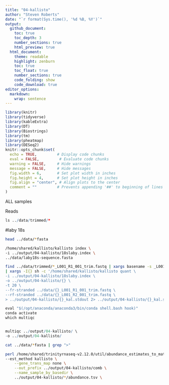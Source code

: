 ```yaml
---
title: "04-kallisto"
author: "Steven Roberts"
date: "`r format(Sys.time(), '%d %B, %Y')`"  
output: 
  github_document:
    toc: true
    toc_depth: 3
    number_sections: true
    html_preview: true
  html_document:
    theme: readable
    highlight: zenburn
    toc: true
    toc_float: true
    number_sections: true
    code_folding: show
    code_download: true
editor_options: 
  markdown: 
    wrap: sentence
---
```


```r
library(knitr)
library(tidyverse)
library(kableExtra)
library(DT)
library(Biostrings)
library(tm)
library(pheatmap)
library(DESeq2)
knitr::opts_chunk$set(
  echo = TRUE,         # Display code chunks
  eval = FALSE,         # Evaluate code chunks
  warning = FALSE,     # Hide warnings
  message = FALSE,     # Hide messages
  fig.width = 6,       # Set plot width in inches
  fig.height = 4,      # Set plot height in inches
  fig.align = "center", # Align plots to the center
  comment = ""         # Prevents appending '##' to beginning of lines in code output
)
```


ALL samples 

Reads

```r
ls ../data/trimmed/*
```

#laby 18s


```bash
head ../data/*fasta
```


```bash
/home/shared/kallisto/kallisto index \
-i ../output/04-kallisto/18slaby.index \
../data/laby18s-sequence.fasta
```


```bash
find ../data/trimmed/*_L001_R1_001_trim.fastq | xargs basename -s _L001_R1_001_trim.fastq \
| xargs -I{} sh -c '/home/shared/kallisto/kallisto quant \
-i ../output/04-kallisto/18slaby.index \
-o ../output/04-kallisto/{} \
-t 20 \
--fr-stranded ../data/{}_L001_R1_001_trim.fastq \
--rf-stranded ../data/{}_L001_R2_001_trim.fastq \
> ../output/04-kallisto/{}_kal.stdout 2> ../output/04-kallisto/{}_kal.stderr'
```


```r
eval "$(/opt/anaconda/anaconda3/bin/conda shell.bash hook)"
conda activate
which multiqc


multiqc ../output/04-kallisto/ \
-o ../output/04-kallisto/
```

```bash

cat ../data/*fasta | grep ">"
```


```bash
perl /home/shared/trinityrnaseq-v2.12.0/util/abundance_estimates_to_matrix.pl \
--est_method kallisto \
    --gene_trans_map none \
    --out_prefix ../output/04-kallisto/comb \
    --name_sample_by_basedir \
    ../output/04-kallisto/*/abundance.tsv \
```



